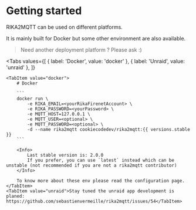 # Getting started

RIKA2MQTT can be used on different platforms.

It is mainly built for Docker but some other environment are also available.

> Need another deployment platform ? Please ask :)

<Tabs
    values={[
        { label: 'Docker', value: 'docker' },
        { label: 'Unraid', value: 'unraid' },
    ]}
>
    <TabItem value="docker">
        # Docker

        ```
        docker run \
            -e RIKA_EMAIL=<yourRikaFirenetAccount> \
            -e RIKA_PASSWORD=<yourPassword> \
            -e MQTT_HOST=127.0.0.1 \
            -e MQTT_USER=<optional> \
            -e MQTT_PASSWORD=<optional> \
            -d --name rika2mqtt cookiecodedev/rika2mqtt:{{ versions.stable }}
        ```

        <Info>
            Last stable version is: 2.0.0
            If you prefer, you can use `latest` instead which can be unstable (not recommended if you are not a rika2mqtt contributor)
        </Info>

        To know more about these env please read the configuration page.
    </TabItem>
    <TabItem value="unraid">Stay tuned the unraid app development is planed: https://github.com/sebastienvermeille/rika2mqtt/issues/54</TabItem>
</Tabs>
